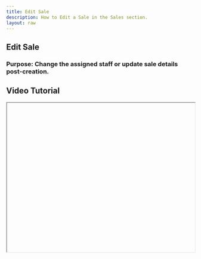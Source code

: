```yaml
---
title: Edit Sale
description: How to Edit a Sale in the Sales section.
layout: raw
---
```



<div className="mdx-content">

## Edit Sale

 

### Purpose: Change the assigned staff or update sale details post-creation.

## Video Tutorial



<iframe
  width="100%"
  height="400"
  title="Edit sale tutorial"
  allowFullScreen
  className="rounded-lg"
/>

---

## Steps:



❶ **From Sales**, click on a **Sale ID**.

❷ In the detail panel, click **⋮ > Edit Sale**.

❸ **Update**:
- Assigned staff  
- Tip amount  
- Payment info

❹ Click **Save Changes** to apply the updates.

---

**Tip for First-Time Users**:  
Editing a sale ensures staff and payment details are accurate for reports and financial tracking.

<div className="space-y-4 mt-6">

<div className="my-10 border-t border-gray-200" />

## More questions about this


</div>
<div className="space-y-4 mt-6">
  <details className="bg-white rounded-md p-4 border border-gray-300">
  <summary
    className="font-medium text-base text-gray-900"
    style={{
      backgroundColor: 'transparent',
      outline: 'none',
      cursor: 'pointer',
      userSelect: 'none',
      listStyle: 'none',
    }}
  >Can I change the payment method after editing?</summary>
   <p className="mt-2 text-sm text-gray-700">
      Yes, you can update the payment info along with staff or tips.
    </p>
  </details>

  <details className="bg-white rounded-md p-4 border border-gray-300">
  <summary
    className="font-medium text-base text-gray-900"
    style={{
      backgroundColor: 'transparent',
      outline: 'none',
      cursor: 'pointer',
      userSelect: 'none',
      listStyle: 'none',
    }}
  >Will clients be notified when I edit the sale?</summary>
    <p className="mt-2 text-sm text-gray-700">
      No, editing a sale is an internal action. Clients are not notified.
    </p>
  </details>
</div>
</div>

---

<div className="space-y-4 mt-6">

<div className="my-10 border-t border-gray-200" />

<div className="mdx-content mt-10">

Was this article helpful?

<div style={{ display: 'flex', gap: '1rem' }}>
  <button style={{ padding: '0.5rem', borderRadius: '9999px', backgroundColor: '#f0f0f0' }}>
   👍
  </button>
  <button style={{ padding: '0.5rem', borderRadius: '9999px', backgroundColor: '#f0f0f0' }}>
    👎
  </button>
</div>
</div>

---
</div>
